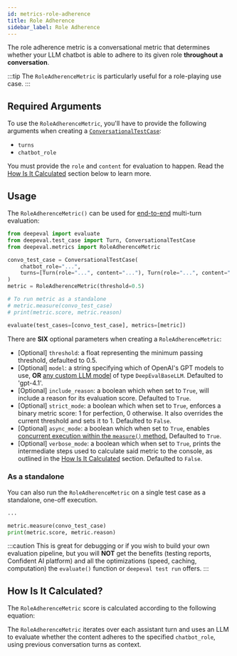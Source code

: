 ```yaml
---
id: metrics-role-adherence
title: Role Adherence
sidebar_label: Role Adherence
---
```


<head>
  <link
    rel="canonical"
    href="https://deepeval.com/docs/metrics-role-adherence"
  />
</head>


<MetricTagsDisplayer chatbot={true} referenceless={true} />

The role adherence metric is a conversational metric that determines whether your LLM chatbot is able to adhere to its given role **throughout a conversation**.

:::tip
The `RoleAdherenceMetric` is particularly useful for a role-playing use case.
:::

## Required Arguments

To use the `RoleAdherenceMetric`, you'll have to provide the following arguments when creating a [`ConversationalTestCase`](/docs/evaluation-multiturn-test-cases):

- `turns`
- `chatbot_role`

You must provide the `role` and `content` for evaluation to happen. Read the [How Is It Calculated](#how-is-it-calculated) section below to learn more.

## Usage

The `RoleAdherenceMetric()` can be used for [end-to-end](/docs/evaluation-end-to-end-llm-evals) multi-turn evaluation:

```python
from deepeval import evaluate
from deepeval.test_case import Turn, ConversationalTestCase
from deepeval.metrics import RoleAdherenceMetric

convo_test_case = ConversationalTestCase(
    chatbot_role="...",
    turns=[Turn(role="...", content="..."), Turn(role="...", content="...")]
)
metric = RoleAdherenceMetric(threshold=0.5)

# To run metric as a standalone
# metric.measure(convo_test_case)
# print(metric.score, metric.reason)

evaluate(test_cases=[convo_test_case], metrics=[metric])
```

There are **SIX** optional parameters when creating a `RoleAdherenceMetric`:

- [Optional] `threshold`: a float representing the minimum passing threshold, defaulted to 0.5.
- [Optional] `model`: a string specifying which of OpenAI's GPT models to use, **OR** [any custom LLM model](/docs/metrics-introduction#using-a-custom-llm) of type `DeepEvalBaseLLM`. Defaulted to 'gpt-4.1'.
- [Optional] `include_reason`: a boolean which when set to `True`, will include a reason for its evaluation score. Defaulted to `True`.
- [Optional] `strict_mode`: a boolean which when set to `True`, enforces a binary metric score: 1 for perfection, 0 otherwise. It also overrides the current threshold and sets it to 1. Defaulted to `False`.
- [Optional] `async_mode`: a boolean which when set to `True`, enables [concurrent execution within the `measure()` method.](/docs/metrics-introduction#measuring-metrics-in-async) Defaulted to `True`.
- [Optional] `verbose_mode`: a boolean which when set to `True`, prints the intermediate steps used to calculate said metric to the console, as outlined in the [How Is It Calculated](#how-is-it-calculated) section. Defaulted to `False`.

### As a standalone

You can also run the `RoleAdherenceMetric` on a single test case as a standalone, one-off execution.

```python
...

metric.measure(convo_test_case)
print(metric.score, metric.reason)
```

:::caution
This is great for debugging or if you wish to build your own evaluation pipeline, but you will **NOT** get the benefits (testing reports, Confident AI platform) and all the optimizations (speed, caching, computation) the `evaluate()` function or `deepeval test run` offers.
:::

## How Is It Calculated?

The `RoleAdherenceMetric` score is calculated according to the following equation:

<Equation formula="\text{Role Adherence} = \frac{\text{Number of Assistant Turns that Adhered to Chatbot Role in Conversation}}{\text{Total Number of Assistant Turns in Conversation}}" />

The `RoleAdherenceMetric` iterates over each assistant turn and uses an LLM to evaluate whether the content adheres to the specified `chatbot_role`, using previous conversation turns as context.
